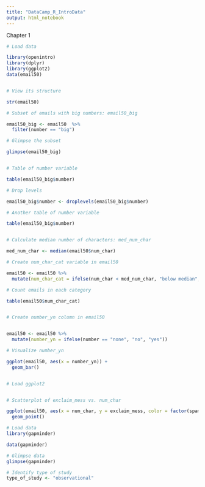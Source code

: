 ```yaml
---
title: "DataCamp_R_IntroData"
output: html_notebook
---
```

Chapter 1
```r
# Load data

library(openintro)
library(dplyr)
library(ggplot2)
data(email50)


# View its structure

str(email50)

# Subset of emails with big numbers: email50_big

email50_big <- email50  %>%
  filter(number == "big")

# Glimpse the subset

glimpse(email50_big)


# Table of number variable

table(email50_big$number)

# Drop levels

email50_big$number <- droplevels(email50_big$number)

# Another table of number variable

table(email50_big$number)


# Calculate median number of characters: med_num_char

med_num_char <- median(email50$num_char)

# Create num_char_cat variable in email50

email50 <- email50 %>%
  mutate(num_char_cat = ifelse(num_char < med_num_char, "below median", "at or above median"))

# Count emails in each category

table(email50$num_char_cat)


# Create number_yn column in email50


email50 <- email50 %>%
  mutate(number_yn = ifelse(number == "none", "no", "yes"))

# Visualize number_yn

ggplot(email50, aes(x = number_yn)) +
  geom_bar()


# Load ggplot2


# Scatterplot of exclaim_mess vs. num_char

ggplot(email50, aes(x = num_char, y = exclaim_mess, color = factor(spam))) +
  geom_point()

# Load data
library(gapminder)

data(gapminder)

# Glimpse data
glimpse(gapminder)

# Identify type of study
type_of_study <- "observational"
```

